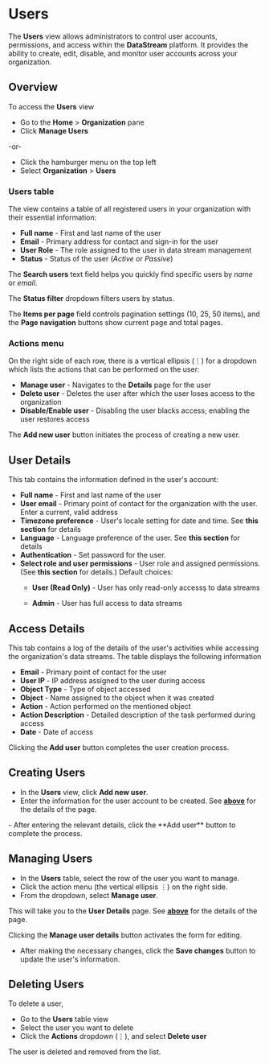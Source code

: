 # Users

The **Users** view allows administrators to control user accounts, permissions, and access within the **DataStream** platform. It provides the ability to create, edit, disable, and monitor user accounts across your organization.

## Overview

To access the **Users** view 

- Go to the **Home** > **Organization** pane
- Click **Manage Users**

-or-

- Click the hamburger menu on the top left
- Select **Organization** > **Users**

### Users table

The view contains a table of all registered users in your organization with their essential information:

- **Full name** - First and last name of the user
- **Email** - Primary address for contact and sign-in for the user
- **User Role** - The role assigned to the user in data stream management
- **Status** - Status of the user (_Active_ or _Passive_)

The **Search users** text field helps you quickly find specific users by _name_ or _email_.

The **Status filter** dropdown filters users by status.

The **Items per page** field controls pagination settings (10, 25, 50 items), and the **Page navigation** buttons show current page and total pages.

### Actions menu

On the right side of each row, there is a vertical ellipsis (&#x22EE;) for a dropdown which lists the actions that can be performed on the user:

- **Manage user** - Navigates to the **Details** page for the user
- **Delete user** - Deletes the user after which the user loses access to the organization
- **Disable/Enable user** - Disabling the user blacks access; enabling the user restores access

The **Add new user** button initiates the process of creating a new user.

## User Details

This tab contains the information defined in the user's account:

- **Full name** - First and last name of the user
- **User email** - Primary point of contact for the organization with the user. Enter a current, valid address
- **Timezone preference** - User's locale setting for date and time. See <Topic id="gui-account-timezone">**this section**</Topic> for details
- **Language** - Language preference of the user. See <Topic id="gui-account-language">**this section**</Topic> for details
- **Authentication** - Set password for the user.
- **Select role and user permissions** - User role and assigned permissions. (See <Topic id="gui-role-permissions">**this section**</Topic> for details.) Default choices:
  - **User (Read Only)** - User has only read-only accessş to data streams
  - **Admin** - User has full access to data streams

    <Include id="important-transfer-of-ownership" />

## Access Details

This tab contains a log of the details of the user's activities while accessing the organization's data streams. The table displays the following information

- **Email** - Primary point of contact for the user
- **User IP** - IP address assigned to the user during access
- **Object Type** - Type of object accessed
- **Object** - Name assigned to the object when it was created
- **Action** - Action performed on the mentioned object
- **Action Description** - Detailed description of the task performed during access
- **Date** - Date of access

Clicking the **Add user** button completes the user creation process.

## Creating Users

- In the **Users** view, click **Add new user**.
- Enter the information for the user account to be created. See [**above**](#user-details) for the details of the page.
<Include id="info-user-creation-permissions" />
- After entering the relevant details, click the **Add user** button to complete the process.

## Managing Users

- In the **Users** table, select the row of the user you want to manage.
- Click the action menu (the vertical ellipsis &#x22EE;) on the right side.
- From the dropdown, select **Manage user**.

This will take you to the **User Details** page. See [**above**](#user-details) for the details of the page.

Clicking the **Manage user details** button activates the form for editing.

- After making the necessary changes, click the **Save changes** button to update the user's information.

## Deleting Users

To delete a user,

- Go to the **Users** table view
- Select the user you want to delete
- Click the **Actions** dropdown (&#x22EE;), and select **Delete user**

The user is deleted and removed from the list.
